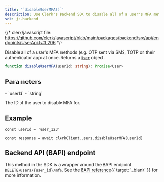 ```yaml
---
title: '`disableUserMFA()`'
description: Use Clerk's Backend SDK to disable all of a user's MFA methods at once.
sdk: js-backend
---
```


{/* clerk/javascript file: https://github.com/clerk/javascript/blob/main/packages/backend/src/api/endpoints/UserApi.ts#L206 */}

Disable all of a user's MFA methods (e.g. OTP sent via SMS, TOTP on their authenticator app) at once. Returns a [`User`](/docs/references/backend/types/backend-user) object.

```ts
function disableUserMFA(userId: string): Promise<User>
```

## Parameters

<Properties>
  - `userId`
  - `string`

  The ID of the user to disable MFA for.
</Properties>

## Example

<Include src="_partials/backend/usage" />

```tsx
const userId = 'user_123'

const response = await clerkClient.users.disableUserMFA(userId)
```

## Backend API (BAPI) endpoint

This method in the SDK is a wrapper around the BAPI endpoint `DELETE/users/{user_id}/mfa`. See the [BAPI reference](/docs/references/backend-api/tag/Users#operation/DisableMFA){{ target: '_blank' }} for more information.
